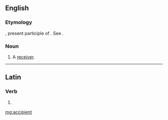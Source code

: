 ==English==

===Etymology===
{{etyl|la|en}} {{lena}} {{term|accipiens|lang=la}}, present participle of {{term|accipere|lang=la}}. See {{term|accept|lang=en}}.

===Noun===
{{en-noun}}

# {{context|obsolete term}} A [[receiver]].
#: {{rfquotek|Bailey}}

{{Webster 1913}}

----

==Latin==

===Verb===
{{la-verb-form|accipient}}

# {{conjugation of|accipio|accipiō|3|p|fut|act|ind|lang=la}}{{la-conj-form-gloss|accipio|3|p|fut|act|ind}}

[[mg:accipient]]